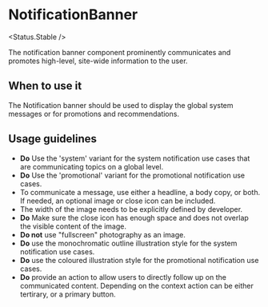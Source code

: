
# NotificationBanner

<Status.Stable />

<Story id="components-notificationbanner--base" />
<Props />

The notification banner component prominently communicates and promotes high-level, site-wide information to the user.

## When to use it

The Notification banner should be used to display the global system messages or for promotions and recommendations.

## Usage guidelines

- **Do** Use the 'system' variant for the system notification use cases that are communicating topics on a global level.
- **Do** Use the 'promotional' variant for the promotional notification use cases.
- To communicate a message, use either a headline, a body copy, or both. If needed, an optional image or close icon can be included.
- The width of the image needs to be explicitly defined by developer.
- **Do** Make sure the close icon has enough space and does not overlap the visible content of the image.
- **Do not** use "fullscreen" photography as an image.
- **Do** use the monochromatic outline illustration style for the system notification use cases.
- **Do** use the coloured illustration style for the promotional notification use cases.
- **Do** provide an action to allow users to directly follow up on the communicated content. Depending on the context action can be either tertirary, or a primary button.
  <Story id="components-notificationbanner--dismissable" />
